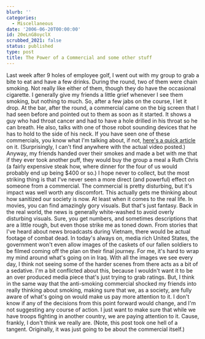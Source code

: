 ```yaml
---
blurb: ''
categories:
  - Miscellaneous
date: '2006-06-20T00:00:00'
id: 20eLnG8oyclX
scrubbed_2021: false
status: published
type: post
title: The Power of a Commercial and some other stuff
---
```


Last week after 9 holes of employee golf, I went out with my group
to grab a bite to eat and have a few drinks. During the round, two
of them were chain smoking. Not really like either of them, though
they do have the occasional cigarette. I generally give my friends
a little grief whenever I see them smoking, but nothing to much.
So, after a few jabs on the course, I let it drop. At the bar,
after the round, a commercial came on the big screen that I had
seen before and pointed out to them as soon as it started. It shows
a guy who had throat cancer and had to have a hole drilled in his
throat so he can breath. He also, talks with one of those robot
sounding devices that he has to hold to the side of his neck. If
you have seen one of these commercials, you know what I'm talking
about, if not,
[here's a quick article](http://abcnews.go.com/GMA/story?id=2078894&page=1)
on it. (Surprisingly, I can't find anywhere with the actual video
posted.) Anyway, my friends handed over their smokes and made a bet
with me that if they ever took another puff, they would buy the
group a meal a Ruth Chris (a fairly expensive steak how, where
dinner for the four of us would probably end up being $400 or so.)
I hope never to collect, but the most striking thing is that I've
never seen a more direct (and powerful) effect on someone from a
commercial. The commercial is pretty disturbing, but it's impact
was well worth any discomfort. This actually gets me thinking about
how sanitized our society is now. At least when it comes to the
real life. In movies, you can find amazingly gory visuals. But
that's just fantasy. Back in the real world, the news is generally
white-washed to avoid overly disturbing visuals. Sure, you get
numbers, and sometimes descriptions that are a little rough, but
even those strike me as toned down. From stories that I've heard
about news broadcasts during Vietnam, there would be actual footage
of combat dead. In today's always on, media rich United States, the
government won't even allow images of the caskets of our fallen
soldiers to be filmed coming off the plan on their final journey.
For me, it's hard to wrap my mind around what's going on in Iraq.
With all the images we see every day, I think not seeing some of
the harder scenes from there acts as a bit of a sedative. I'm a bit
conflicted about this, because I wouldn't want it to be an over
produced media piece that's just trying to grab ratings. But, I
think in the same way that the anti-smoking commercial shocked my
friends into really thinking about smoking, making sure that we, as
a society, are fully aware of what's going on would make us pay
more attention to it. I don't know if any of the decisions from
this point forward would change, and I'm not suggesting any course
of action. I just want to make sure that while we have troops
fighting in another country, we are paying attention to it. Cause,
frankly, I don't think we really are. (Note, this post took one
hell of a tangent. Originally, it was just going to be about the
commercial itself.)
